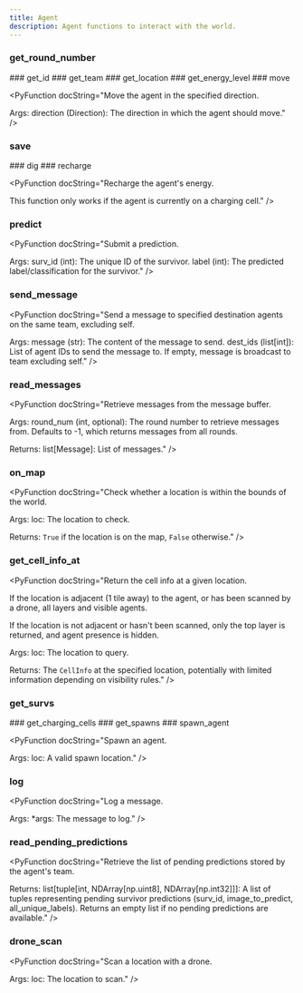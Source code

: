 ```yaml
---
title: Agent
description: Agent functions to interact with the world.
---
```



### get_round_number

<PyFunctionSignature signature="def get_round_number() -> int" />

<PyFunction docString="Return the current round number." />
### get_id

<PyFunctionSignature signature="def get_id() -> int" />

<PyFunction docString="Return the id of the current agent." />
### get_team

<PyFunctionSignature signature="def get_team() -> Team" />

<PyFunction docString="Return the current team of the agent." />
### get_location

<PyFunctionSignature signature="def get_location() -> Location" />

<PyFunction docString="Return the current location of the agent." />
### get_energy_level

<PyFunctionSignature signature="def get_energy_level() -> int" />

<PyFunction docString="Return the current energy level of the agent." />
### move

<PyFunctionSignature signature="def move(direction: Direction) -> None" />

<PyFunction docString="Move the agent in the specified direction.

Args:
    direction (Direction): The direction in which the agent should move." />
### save

<PyFunctionSignature signature="def save() -> None" />

<PyFunction docString="Save a survivor." />
### dig

<PyFunctionSignature signature="def dig() -> None" />

<PyFunction docString="Dig rubble." />
### recharge

<PyFunctionSignature signature="def recharge() -> None" />

<PyFunction docString="Recharge the agent's energy.

This function only works if the agent is currently on a charging cell." />
### predict

<PyFunctionSignature signature="def predict(surv_id: int, label: np.int32) -> None" />

<PyFunction docString="Submit a prediction.

Args:
    surv_id (int): The unique ID of the survivor.
    label (int): The predicted label/classification for the survivor." />
### send_message

<PyFunctionSignature signature="def send_message(message: str, dest_ids: list[int]) -> None" />

<PyFunction docString="Send a message to specified destination agents on the same team, excluding self.

Args:
    message (str): The content of the message to send.
    dest_ids (list[int]): List of agent IDs to send the message to. If empty, message is broadcast to team excluding self." />
### read_messages

<PyFunctionSignature signature="def read_messages(round_num: int = -1) -> list[Message]" />

<PyFunction docString="Retrieve messages from the message buffer.

Args:
    round_num (int, optional): The round number to retrieve messages from.
        Defaults to -1, which returns messages from all rounds.

Returns:
    list[Message]: List of messages." />
### on_map

<PyFunctionSignature signature="def on_map(loc: Location) -> bool" />

<PyFunction docString="Check whether a location is within the bounds of the world.

Args:
    loc: The location to check.

Returns:
    `True` if the location is on the map, `False` otherwise." />
### get_cell_info_at

<PyFunctionSignature signature="def get_cell_info_at(loc: Location) -> CellInfo" />

<PyFunction docString="Return the cell info at a given location.

If the location is adjacent (1 tile away) to the agent,
or has been scanned by a drone, all layers and visible agents.

If the location is not adjacent or hasn't been scanned, only the top layer is returned,
and agent presence is hidden.

Args:
    loc: The location to query.

Returns:
    The `CellInfo` at the specified location, potentially with limited information
    depending on visibility rules." />
### get_survs

<PyFunctionSignature signature="def get_survs() -> list[Location]" />

<PyFunction docString="Return a list of locations where survivors are present." />
### get_charging_cells

<PyFunctionSignature signature="def get_charging_cells() -> list[Location]" />

<PyFunction docString="Return a list of locations where charging cells are present." />
### get_spawns

<PyFunctionSignature signature="def get_spawns() -> list[Location]" />

<PyFunction docString="Return a list of spawn locations." />
### spawn_agent

<PyFunctionSignature signature="def spawn_agent(loc: Location) -> None" />

<PyFunction docString="Spawn an agent.

Args:
    loc: A valid spawn location." />
### log

<PyFunctionSignature signature="def log(args: object = ()) -> None" />

<PyFunction docString="Log a message.

Args:
    *args: The message to log." />
### read_pending_predictions

<PyFunctionSignature signature="def read_pending_predictions() -> list[tuple[int, NDArray[np.uint8], NDArray[np.int32]]]" />

<PyFunction docString="Retrieve the list of pending predictions stored by the agent's team.

Returns:
    list[tuple[int, NDArray[np.uint8], NDArray[np.int32]]]: A list of tuples representing pending survivor predictions (surv_id, image_to_predict, all_unique_labels).
        Returns an empty list if no pending predictions are available." />
### drone_scan

<PyFunctionSignature signature="def drone_scan(loc: Location) -> None" />

<PyFunction docString="Scan a location with a drone.

Args:
    loc: The location to scan." />
